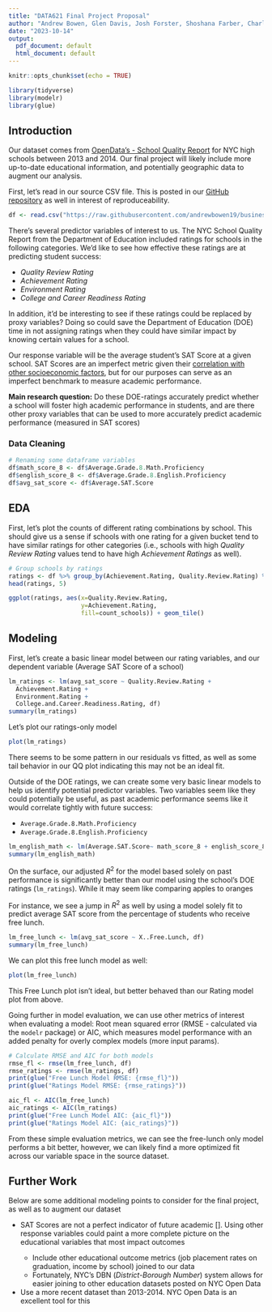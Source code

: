 ```yaml
---
title: "DATA621 Final Project Proposal"
author: "Andrew Bowen, Glen Davis, Josh Forster, Shoshana Farber, Charles Ugiagbe"
date: "2023-10-14"
output:
  pdf_document: default
  html_document: default
---
```


```r
knitr::opts_chunk$set(echo = TRUE)
```


```r
library(tidyverse)
library(modelr)
library(glue)
```


## Introduction

Our dataset comes from [OpenData's - School Quality Report](https://www.opendatanetwork.com/dataset/data.cityofnewyork.us/bm9v-cvch) for NYC high schools between 2013 and 2014. Our final project will likely include more up-to-date educational information, and potentially geographic data to augment our analysis.

First, let's read in our source CSV file. This is posted in our [GitHub repository](https://github.com/andrewbowen19/businessAnalyticsDataMiningDATA621/tree/abowen/dev/data) as well in interest of reproduceability.
```r
df <- read.csv("https://raw.githubusercontent.com/andrewbowen19/businessAnalyticsDataMiningDATA621/abowen/dev/data/2013_-_2014_School_Quality_Reports_Results_for_High_Schools_20231014.csv")
```

There's several predictor variables of interest to us. The NYC School Quality Report from the Department of Education included ratings for schools in the following categories. We'd like to see how effective these ratings are at predicting student success:

- *Quality Review Rating*
- *Achievement Rating*
- *Environment Rating*
- *College and Career Readiness Rating*

In addition, it'd be interesting to see if these ratings could be replaced by proxy variables? Doing so could save the Department of Education (DOE) time in not assigning ratings when they could have similar impact by knowing certain values for a school.

Our response variable will be the average student's SAT Score at a given school. SAT Scores are an imperfect metric given their [correlation with other socioeconomic factors](https://www.manhattanreview.com/sat-predictor-college-success/), but for our purposes can serve as an imperfect benchmark to measure academic performance.

**Main research question:** Do these DOE-ratings accurately predict whether a school will foster high academic performance in students, and are there other proxy variables that can be used to more accurately predict academic performance (measured in SAT scores)


### Data Cleaning
```r
# Renaming some dataframe variables
df$math_score_8 <- df$Average.Grade.8.Math.Proficiency
df$english_score_8 <- df$Average.Grade.8.English.Proficiency
df$avg_sat_score <- df$Average.SAT.Score
```



## EDA

First, let's plot the counts of different rating combinations by school. This should give us a sense if schools with one rating for a given bucket tend to have similar ratings for other categories (i.e., schools with high *Quality Review Rating* values tend to have high *Achievement Ratings* as well).
```r
# Group schools by ratings
ratings <- df %>% group_by(Achievement.Rating, Quality.Review.Rating) %>% summarise(count_schools=n())
head(ratings, 5)
```

```r
ggplot(ratings, aes(x=Quality.Review.Rating,
                    y=Achievement.Rating,
                    fill=count_schools)) + geom_tile()
```




## Modeling

First, let's create a basic linear model between our rating variables, and our dependent variable (Average SAT Score of a school)
```r
lm_ratings <- lm(avg_sat_score ~ Quality.Review.Rating + 
  Achievement.Rating +
  Environment.Rating + 
  College.and.Career.Readiness.Rating, df)
summary(lm_ratings)
```

Let's plot our ratings-only model

```r
plot(lm_ratings)
```

There seems to be some pattern in our residuals vs fitted, as well as some tail behavior in our QQ plot indicating this may not be an ideal fit.

Outside of the DOE ratings, we can create some very basic linear models to help us identify potential predictor variables. Two variables seem like they could potentially be useful, as past academic performance seems like it would correlate tightly with future success: 

- `Average.Grade.8.Math.Proficiency`
- `Average.Grade.8.English.Proficiency`

```r
lm_english_math <- lm(Average.SAT.Score~ math_score_8 + english_score_8, df)
summary(lm_english_math)
```

On the surface, our adjusted $R^2$ for the model based solely on past performance is significantly better than our model using the school's DOE ratings (`lm_ratings`). While it may seem like comparing apples to oranges


For instance, we see a jump in $R^2$ as well by using a model solely fit to predict average SAT score from the percentage of students who receive free lunch. 
```r
lm_free_lunch <- lm(avg_sat_score ~ X..Free.Lunch, df)
summary(lm_free_lunch)
```


We can plot this free lunch model as well:

```r
plot(lm_free_lunch)
```

This Free Lunch plot isn't ideal, but better behaved than our Rating model plot from above.

Going further in model evaluation, we can use other metrics of interest when evaluating a model: Root mean squared error (RMSE - calculated via the `modelr` package) or AIC, which measures model performance with an added penalty for overly complex models (more input params). 
```r
# Calculate RMSE and AIC for both models
rmse_fl <- rmse(lm_free_lunch, df)
rmse_ratings <- rmse(lm_ratings, df)
print(glue("Free Lunch Model RMSE: {rmse_fl}")) 
print(glue("Ratings Model RMSE: {rmse_ratings}")) 

aic_fl <- AIC(lm_free_lunch)
aic_ratings <- AIC(lm_ratings)
print(glue("Free Lunch Model AIC: {aic_fl}")) 
print(glue("Ratings Model AIC: {aic_ratings}")) 
```

From these simple evaluation metrics, we can see the free-lunch only model performs a bit better, however, we can likely find a more optimized fit across our variable space in the source dataset. 


## Further Work
Below are some additional modeling points to consider for the final project, as well as to augment our dataset

- SAT Scores are not a perfect indicator of future academic [<Citation here>]. Using other response variables could paint a more complete picture on the educational variables that most impact outcomes
  - Include other educational outcome metrics (job placement rates on graduation, income by school) joined to our data
  - Fortunately, NYC's DBN (*District-Borough Number*) system allows for easier joining to other education datasets posted on NYC Open Data
- Use a more recent dataset than 2013-2014. NYC Open Data is an excellent tool for this




